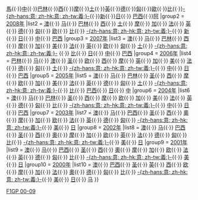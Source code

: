 {{Navbox
|name   = F1GP 00-09
|state  = {{{state<includeonly>|collapsed</includeonly>}}}
|title  = {{align|left|[[Template:F1GP 1990-99|« {{small|早前}}]]}} [[一級方程式賽車大獎賽列表|世界一級方程式錦標賽分站賽事]]（2000－2009年） {{align|right|[[Template:F1GP 10-19|{{small|后续}} »]]}}
|listclass = hlist
|style  = 
|group1 = [[2009年世界一级方程式锦标赛|2009年]]
|list1  = [[2009年澳大利亚大奖赛|澳]]{{·}}[[2009年马来西亚大奖赛|馬]]{{·}}[[2009年中国大奖赛|中]]{{·}}[[2009年巴林大奖赛|巴林]]{{·}}[[2009年西班牙大奖赛|西]]{{·}}[[2009年摩纳哥大奖赛|摩]]{{·}}[[2009年土耳其大奖赛|土]]{{·}}[[2009年英国大奖赛|英]]{{·}}[[2009年德国大奖赛|德]]{{·}}[[2009年匈牙利大奖赛|匈]]{{·}}[[2009年欧洲大奖赛|歐]]{{·}}[[2009年比利时大奖赛|比]]{{·}}[[2009年意大利大奖赛|-{zh-hans:意; zh-hk:意; zh-tw:義;}-]]{{·}}[[2009年新加坡大奖赛|新]]{{·}}[[2009年日本大奖赛|日]]{{·}} [[2009年巴西大奖赛|巴西]]{{·}}[[2009年阿布扎比大奖赛|阿]]
|group2 = [[2008年世界一级方程式锦标赛|2008年]]
|list2  = [[2008年澳大利亚大奖赛|澳]]{{·}} [[2008年马来西亚大奖赛|马]]{{·}} [[2008年巴林大奖赛|巴林]]{{·}} [[2008年西班牙大奖赛|西]]{{·}} [[2008年土耳其大奖赛|土]]{{·}} [[2008年摩纳哥大奖赛|摩]]{{·}} [[2008年加拿大大奖赛|加]]{{·}} [[2008年法国大奖赛|法]]{{·}} [[2008年英国大奖赛|英]]{{·}} [[2008年德国大奖赛|德]]{{·}} [[2008年匈牙利大奖赛|匈]]{{·}} [[2008年欧洲大奖赛|欧]]{{·}} [[2008年比利时大奖赛|比]]{{·}} [[2008年意大利大奖赛|-{zh-hans:意; zh-hk:意; zh-tw:義;}-]]{{·}}  [[2008年新加坡大奖赛|新]]{{·}} [[2008年日本大奖赛|日]]{{·}} [[2008年中国大奖赛|中]]{{·}} [[2008年巴西大奖赛|巴西]]
|group3 = [[2007年世界一级方程式锦标赛|2007年]]
|list3  = [[2007年澳大利亚大奖赛|澳]]{{·}} [[2007年马来西亚大奖赛|马]]{{·}} [[2007年巴林大奖赛|巴林]]{{·}} [[2007年西班牙大奖赛|西]]{{·}} [[2007年摩纳哥大奖赛|摩]]{{·}} [[2007年加拿大大奖赛|加]]{{·}} [[2007年美国大奖赛|美]]{{·}} [[2007年法国大奖赛|法]]{{·}} [[2007年英国大奖赛|英]]{{·}} [[2007年欧洲大奖赛|欧]]{{·}} [[2007年匈牙利大奖赛|匈]]{{·}} [[2007年土耳其大奖赛|土]]{{·}} [[2007年意大利大奖赛|-{zh-hans:意; zh-hk:意; zh-tw:義;}-]] {{·}} [[2007年比利时大奖赛|比]]{{·}} [[2007年日本大奖赛|日]]{{·}} [[2007年中国大奖赛|中]]{{·}} [[2007年巴西大奖赛|巴西]]
|group4 = [[2006年世界一级方程式锦标赛|2006年]]
|list4  = [[2006年巴林大奖赛|巴林]]{{·}} [[2006年马来西亚大奖赛|马]]{{·}} [[2006年澳大利亚大奖赛|澳]]{{·}} [[2006年圣马力诺大奖赛|圣]]{{·}} [[2006年欧洲大奖赛|欧]]{{·}} [[2006年西班牙大奖赛|西]]{{·}} [[2006年摩纳哥大奖赛|摩]]{{·}} [[2006年英国大奖赛|英]]{{·}} [[2006年加拿大大奖赛|加]]{{·}} [[2006年美国大奖赛|美]]{{·}} [[2006年法国大奖赛|法]]{{·}} [[2006年德国大奖赛|德]]{{·}} [[2006年匈牙利大奖赛|匈]]{{·}} [[2006年土耳其大奖赛|土]]{{·}} [[2006年意大利大奖赛|-{zh-hans:意; zh-hk:意; zh-tw:義;}-]]{{·}} [[2006年中国大奖赛|中]]{{·}} [[2006年日本大奖赛|日]]{{·}} [[2006年巴西大奖赛|巴西]]
|group5 = [[2005年世界一级方程式锦标赛|2005年]]
|list5  = [[2005年澳大利亚大奖赛|澳]]{{·}} [[2005年马来西亚大奖赛|马]]{{·}} [[2005年巴林大奖赛|巴林]]{{·}} [[2005年圣马力诺大奖赛|圣]]{{·}} [[2005年西班牙大奖赛|西]]{{·}} [[2005年摩纳哥大奖赛|摩]]{{·}} [[2005年欧洲大奖赛|欧]]{{·}} [[2005年加拿大大奖赛|加]]{{·}} [[2005年美国大奖赛|美]]{{·}} [[2005年法国大奖赛|法]]{{·}} [[2005年英国大奖赛|英]]{{·}} [[2005年德国大奖赛|德]]{{·}} [[2005年匈牙利大奖赛|匈]]{{·}} [[2005年土耳其大奖赛|土]]{{·}} [[2005年意大利大奖赛|-{zh-hans:意; zh-hk:意; zh-tw:義;}-]]{{·}} [[2005年比利时大奖赛|比]]{{·}} [[2005年巴西大奖赛|巴西]]{{·}} [[2005年日本大奖赛|日]]{{·}} [[2005年中国大奖赛|中]]
|group6 = [[2004年世界一级方程式锦标赛|2004年]]
|list6  = [[2004年澳大利亚大奖赛|澳]]{{·}} [[2004年马来西亚大奖赛|马]]{{·}} [[2004年巴林大奖赛|巴林]]{{·}} [[2004年圣马力诺大奖赛|圣]]{{·}} [[2004年西班牙大奖赛|西]]{{·}} [[2004年摩纳哥大奖赛|摩]]{{·}} [[2004年欧洲大奖赛|欧]]{{·}} [[2004年加拿大大奖赛|加]]{{·}} [[2004年美国大奖赛|美]]{{·}} [[2004年法国大奖赛|法]]{{·}} [[2004年英国大奖赛|英]]{{·}} [[2004年德国大奖赛|德]]{{·}} [[2004年匈牙利大奖赛|匈]]{{·}} [[2004年比利时大奖赛|比]]{{·}} [[2004年意大利大奖赛|-{zh-hans:意; zh-hk:意; zh-tw:義;}-]]{{·}} [[2004年中国大奖赛|中]]{{·}} [[2004年日本大奖赛|日]]{{·}} [[2004年巴西大奖赛|巴西]]
|group7 = [[2003年世界一级方程式锦标赛|2003年]]
|list7  = [[2003年澳大利亚大奖赛|澳]]{{·}} [[2003年马来西亚大奖赛|马]]{{·}} [[2003年巴西大奖赛|巴西]]{{·}} [[2003年圣马力诺大奖赛|圣]]{{·}} [[2003年西班牙大奖赛|西]]{{·}} [[2003年奥地利大奖赛|奧]]{{·}} [[2003年摩纳哥大奖赛|摩]]{{·}} [[2003年加拿大大奖赛|加]]{{·}} [[2003年欧洲大奖赛|欧]]{{·}} [[2003年法国大奖赛|法]]{{·}} [[2003年英国大奖赛|英]]{{·}} [[2003年德国大奖赛|德]]{{·}} [[2003年匈牙利大奖赛|匈]]{{·}} [[2003年意大利大奖赛|-{zh-hans:意; zh-hk:意; zh-tw:義;}-]]{{·}} [[2003年美国大奖赛|美]]{{·}} [[2003年日本大奖赛|日]]
|group8 = [[2002年世界一级方程式锦标赛|2002年]]
|list8  = [[2002年澳大利亚大奖赛|澳]]{{·}} [[2002年马来西亚大奖赛|马]]{{·}} [[2002年巴西大奖赛|巴西]]{{·}} [[2002年圣马力诺大奖赛|圣]]{{·}} [[2002年西班牙大奖赛|西]]{{·}} [[2002年奥地利大奖赛|奧]]{{·}} [[2002年摩纳哥大奖赛|摩]]{{·}} [[2002年加拿大大奖赛|加]]{{·}} [[2002年欧洲大奖赛|欧]]{{·}} [[2002年英国大奖赛|英]]{{·}} [[2002年法国大奖赛|法]]{{·}}  [[2002年德国大奖赛|德]]{{·}} [[2002年匈牙利大奖赛|匈]]{{·}} [[2002年比利时大奖赛|比]]{{·}} [[2002年意大利大奖赛|-{zh-hans:意; zh-hk:意; zh-tw:義;}-]]{{·}} [[2002年美国大奖赛|美]]{{·}} [[2002年日本大奖赛|日]]
|group9 = [[2001年世界一级方程式锦标赛|2001年]]
|list9  = [[2001年澳大利亚大奖赛|澳]]{{·}} [[2001年马来西亚大奖赛|马]]{{·}} [[2001年巴西大奖赛|巴西]]{{·}} [[2001年圣马力诺大奖赛|圣]]{{·}} [[2001年西班牙大奖赛|西]]{{·}} [[2001年奥地利大奖赛|奧]]{{·}} [[2001年摩纳哥大奖赛|摩]]{{·}} [[2001年加拿大大奖赛|加]]{{·}} [[2001年欧洲大奖赛|欧]]{{·}} [[2001年法国大奖赛|法]]{{·}} [[2001年英国大奖赛|英]]{{·}} [[2001年德国大奖赛|德]]{{·}} [[2001年匈牙利大奖赛|匈]]{{·}} [[2001年比利时大奖赛|比]]{{·}} [[2001年意大利大奖赛|-{zh-hans:意; zh-hk:意; zh-tw:義;}-]]{{·}} [[2001年美国大奖赛|美]]{{·}} [[2001年日本大奖赛|日]]
|group10 = [[2000年世界一级方程式锦标赛|2000年]]
|list10  = [[2000年澳大利亚大奖赛|澳]]{{·}} [[2000年巴西大奖赛|巴西]]{{·}} [[2000年圣马力诺大奖赛|圣]]{{·}} [[2000年英国大奖赛|英]]{{·}} [[2000年西班牙大奖赛|西]]{{·}} [[2000年欧洲大奖赛|欧]]{{·}} [[2000年摩纳哥大奖赛|摩]]{{·}} [[2000年加拿大大奖赛|加]]{{·}} [[2000年法国大奖赛|法]]{{·}} [[2000年奥地利大奖赛|奧]]{{·}} [[2000年德国大奖赛|德]]{{·}} [[2000年匈牙利大奖赛|匈]]{{·}} [[2000年比利时大奖赛|比]]{{·}} [[2000年意大利大奖赛|-{zh-hans:意; zh-hk:意; zh-tw:義;}-]]{{·}} [[2000年美国大奖赛|美]]{{·}} [[2000年日本大奖赛|日]]{{·}} [[2000年马来西亚大奖赛|马]]
}}<noinclude>
{{collapsible option}}
[[Category:一級方程式模板|F1GP 00-09]]</noinclude>
